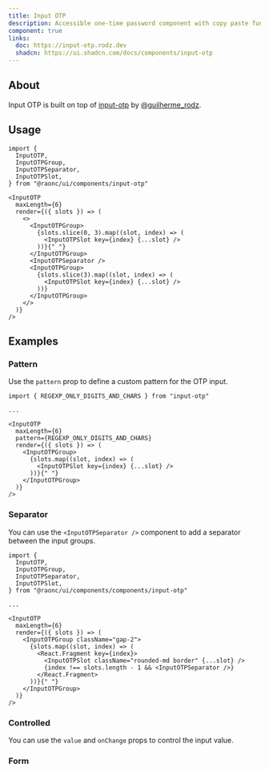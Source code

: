 ```yaml
---
title: Input OTP
description: Accessible one-time password component with copy paste functionality.
component: true
links:
  doc: https://input-otp.rodz.dev
  shadcn: https://ui.shadcn.com/docs/components/input-otp
---
```


<ComponentPreview name="input-otp-demo" />

## About

Input OTP is built on top of [input-otp](https://github.com/guilhermerodz/input-otp) by [@guilherme_rodz](https://twitter.com/guilherme_rodz).

## Usage

```tsx
import {
  InputOTP,
  InputOTPGroup,
  InputOTPSeparator,
  InputOTPSlot,
} from "@raonc/ui/components/input-otp"
```

```tsx
<InputOTP
  maxLength={6}
  render={({ slots }) => (
    <>
      <InputOTPGroup>
        {slots.slice(0, 3).map((slot, index) => (
          <InputOTPSlot key={index} {...slot} />
        ))}{" "}
      </InputOTPGroup>
      <InputOTPSeparator />
      <InputOTPGroup>
        {slots.slice(3).map((slot, index) => (
          <InputOTPSlot key={index} {...slot} />
        ))}
      </InputOTPGroup>
    </>
  )}
/>
```

## Examples

### Pattern

Use the `pattern` prop to define a custom pattern for the OTP input.

<ComponentPreview name="input-otp-pattern" />

```tsx showLineNumbers {1,7}
import { REGEXP_ONLY_DIGITS_AND_CHARS } from "input-otp"

...

<InputOTP
  maxLength={6}
  pattern={REGEXP_ONLY_DIGITS_AND_CHARS}
  render={({ slots }) => (
    <InputOTPGroup>
      {slots.map((slot, index) => (
        <InputOTPSlot key={index} {...slot} />
      ))}{" "}
    </InputOTPGroup>
  )}
/>
```

### Separator

You can use the `<InputOTPSeparator />` component to add a separator between the input groups.

<ComponentPreview name="input-otp-separator" />

```tsx showLineNumbers {4,17}
import {
  InputOTP,
  InputOTPGroup,
  InputOTPSeparator,
  InputOTPSlot,
} from "@raonc/ui/components/components/input-otp"

...

<InputOTP
  maxLength={6}
  render={({ slots }) => (
    <InputOTPGroup className="gap-2">
      {slots.map((slot, index) => (
        <React.Fragment key={index}>
          <InputOTPSlot className="rounded-md border" {...slot} />
          {index !== slots.length - 1 && <InputOTPSeparator />}
        </React.Fragment>
      ))}{" "}
    </InputOTPGroup>
  )}
/>
```

### Controlled

You can use the `value` and `onChange` props to control the input value.

<ComponentPreview name="input-otp-controlled" />

### Form

<ComponentPreview name="input-otp-form" />
